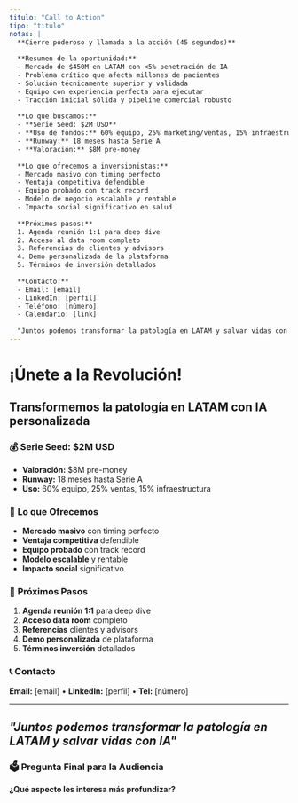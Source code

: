 ```yaml
---
titulo: "Call to Action"
tipo: "titulo"
notas: |
  **Cierre poderoso y llamada a la acción (45 segundos)**
  
  **Resumen de la oportunidad:**
  - Mercado de $450M en LATAM con <5% penetración de IA
  - Problema crítico que afecta millones de pacientes
  - Solución técnicamente superior y validada
  - Equipo con experiencia perfecta para ejecutar
  - Tracción inicial sólida y pipeline comercial robusto
  
  **Lo que buscamos:**
  - **Serie Seed: $2M USD**
  - **Uso de fondos:** 60% equipo, 25% marketing/ventas, 15% infraestructura
  - **Runway:** 18 meses hasta Serie A
  - **Valoración:** $8M pre-money
  
  **Lo que ofrecemos a inversionistas:**
  - Mercado masivo con timing perfecto
  - Ventaja competitiva defendible
  - Equipo probado con track record
  - Modelo de negocio escalable y rentable
  - Impacto social significativo en salud
  
  **Próximos pasos:**
  1. Agenda reunión 1:1 para deep dive
  2. Acceso al data room completo
  3. Referencias de clientes y advisors
  4. Demo personalizada de la plataforma
  5. Términos de inversión detallados
  
  **Contacto:**
  - Email: [email]
  - LinkedIn: [perfil]
  - Teléfono: [número]
  - Calendario: [link]
  
  "Juntos podemos transformar la patología en LATAM y salvar vidas con IA"
---
```


# ¡Únete a la Revolución!

## Transformemos la patología en LATAM con IA personalizada

### 💰 **Serie Seed: $2M USD**
- **Valoración:** $8M pre-money
- **Runway:** 18 meses hasta Serie A
- **Uso:** 60% equipo, 25% ventas, 15% infraestructura

### 🎯 **Lo que Ofrecemos**
- **Mercado masivo** con timing perfecto
- **Ventaja competitiva** defendible  
- **Equipo probado** con track record
- **Modelo escalable** y rentable
- **Impacto social** significativo

### 📅 **Próximos Pasos**
1. **Agenda reunión 1:1** para deep dive
2. **Acceso data room** completo
3. **Referencias** clientes y advisors
4. **Demo personalizada** de plataforma
5. **Términos inversión** detallados

### 📞 **Contacto**
**Email:** [email] • **LinkedIn:** [perfil] • **Tel:** [número]

---

## *"Juntos podemos transformar la patología en LATAM y salvar vidas con IA"*

### 🗳️ **Pregunta Final para la Audiencia**
**¿Qué aspecto les interesa más profundizar?**